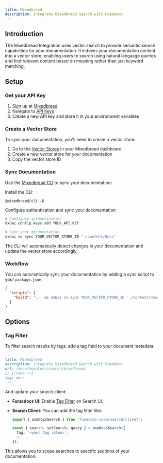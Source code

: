 ```yaml
---
title: Mixedbread
description: Integrate Mixedbread Search with Fumadocs
---
```


## Introduction

The Mixedbread Integration uses vector search to provide semantic search capabilities for your documentation. It indexes your documentation content into a vector store, enabling users to search using natural language queries and find relevant content based on meaning rather than just keyword matching.

## Setup

### Get your API Key

1. Sign up at [Mixedbread](https://platform.mixedbread.com)
2. Navigate to [API Keys](https://platform.mixedbread.com/platform?next=api-keys)
3. Create a new API key and store it in your environment variables

### Create a Vector Store

To sync your documentation, you'll need to create a vector store:

1. Go to the [Vector Stores](https://platform.mixedbread.com/platform?next=vector-stores) in your Mixedbread dashboard
2. Create a new vector store for your documentation
3. Copy the vector store ID

### Sync Documentation

Use the [Mixedbread CLI](https://www.mixedbread.com/cli) to sync your documentation:

Install the CLI:

```package-install
@mixedbread/cli -D
```

Configure authentication and sync your documentation:

```bash
# Configure authentication
mxbai config keys add YOUR_API_KEY

# Sync your documentation
mxbai vs sync YOUR_VECTOR_STORE_ID "./content/docs"
```

The CLI will automatically detect changes in your documentation and update the vector store accordingly.

### Workflow

You can automatically sync your documentation by adding a sync script to your `package.json`:

```json
{
  "scripts": {
    "build": "... && mxbai vs sync YOUR_VECTOR_STORE_ID './content/docs' --ci"
  }
}
```

## Options

### Tag Filter

To filter search results by tags, add a tag field to your document metadata:

```md
---
title: Mixedbread
description: Integrate Mixedbread Search with Fumadocs
url: /docs/headless/search/mixedbread
// [!code ++]
tag: docs
---
```

And update your search client:

- **Fumadocs UI**: Enable [Tag Filter](/docs/ui/search/orama#tag-filter) on Search UI.
- **Search Client**: You can add the tag filter like:

  ```ts
  import { useDocsSearch } from 'fumadocs-core/search/client';

  const { search, setSearch, query } = useDocsSearch({
    tag: '<your tag value>',
    // ...
  });
  ```

This allows you to scope searches to specific sections of your documentation.
